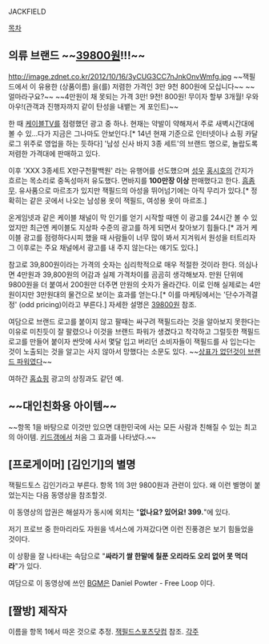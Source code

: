 JACKFIELD

[[목차]]
== 의류 브랜드 ~~[[39800원]]!!!~~ ==
http://image.zdnet.co.kr/2012/10/16/3yCUG3CC7nJnkOnvWmfg.jpg
~~잭필드에서 이 유용한 (상품이름) 을(를) 저렴한 가격인 3만 9천 800원에 모십니다~~
~~얼마라구요?~~
~~4만원이 채 못되는 가격 3만! 9천! 800원! 무이자 할부 3개월! 우와아우!(관객과 진행자까지 같이 탄성을 내뱉는 게 포인트)~~

한 때 [[케이블TV]]를 점령했던 광고 중 하나. 현재는 약발이 약해져서 주로 새벽시간대에 볼 수 있…다가 지금은 그나마도 안보인다.[* 14년 현재 기준으로 인터넷이나 쇼핑 카달로그 위주로 영업을 하는 듯하다] '남성 신사 바지 3종 세트'의 브랜드 명으로, 놀랍도록 저렴한 가격대에 판매하고 있다.

이후 'XXX 3종세트 X만구천팔백원' 라는 유행어를 선도했으며 [[성우]] [[홍시호]]의 간지가 흐르는 목소리로 중독성마저 유도했다. 면바지를 '''100만장 이상''' 판매했다고 한다. [[흠좀무]]. 유사품으로 마르조가 있지만 잭필드의 아성을 뛰어넘기에는 아직 무리가 있다.[* 정확히는 같은 곳에서 나오는 남성용 옷이 잭필드, 여성용 옷이 마르조.]

온게임넷과 같은 케이블 채널이 막 인기를 얻기 시작할 때엔 이 광고를 24시간 볼 수 있었지만 최근엔 케이블도 지상파 수준의 광고를 하게 되면서 찾아보기 힘들다.[* 과거 케이블 광고를 점령하다시피 했을 때 사람들이 너무 많이 봐서 지겨워서 원성을 터트리자 그 이후로는 주요 채널에서 광고를 내 주지 않는다는 얘기도 있다.]

참고로 39,800원이라는 가격의 숫자는 심리학적으로 매우 적절한 것이라 한다. 의심나면 4만원과 39,800원의 어감과 실제 가격차이를 곰곰히 생각해보자. 만원 단위에 9800원을 더 붙여서 200원만 더주면 만원의 숫자가 올라간다. 이로 인해 실제로는 4만원이지만 3만원대의 물건으로 보이는 효과를 얻는다.[* 이를 마케팅에서는 '단수가격결정' (odd pricing)이라고 부른다.] 자세한 설명은 [[39800원]] 참조.

여담으로 브랜드 로고를 붙이지 않고 팔때는 싸구려 잭필드라는 것을 알아보지 못한다는 이유로 미친듯이 잘 팔렸으나 이것을 브랜드 파워가 생겼다고 착각하고 그럴듯한 잭필드 로고를 만들어 붙이자 싼맛에 사서 몇달 입고 버리던 소비자들이 잭필드를 사 입는다는 것이 노출되는 것을 알고는 사지 않아서 망했다는 소문도 있다. ~~[[유니클로|상표가 없던것이 브랜드 파워였다]]~~

여하간 [[홈쇼핑]] 광고의 상징과도 같던 예.
== ~~대인친화용 아이템~~ ==
~~항목 1을 바탕으로 이것만 있으면 대한민국에 사는 모든 사람과 친해질 수 있는 최고의 아이템. [[키드갱]]에서 처음 그 효과를 나타냈다.~~
== [프로게이머] [김인기]의 별명 ==
잭필드토스 김인기라고 부른다. 항목 1의 3만 9800원과 관련이 있다. 왜 이런 별명이 붙었는지는 다음 동영상을 참조할것.

{{{#!HTML
<iframe title='잭필드토스 김인기' width='500px' height='375px' src='http://videofarm.daum.net/controller/video/viewer/Video.html?vid=a2ggID1fQGo$&play_loc=undefined&c_bitrateSelectBox_visible=false' frameborder='0' scrolling='no' ></iframe>
}}}
이 동영상의 압권은 해설자가 동시에 외치는 "'''없나요? 있어요! 399.'''"에 있다.

저기 프로브 중 한마리라도 자원을 넥서스에 가져갔다면 이런 진풍경은 보기 힘들었을 것이다.

이 상황을 잘 나타내는 속담으로 "'''싸라기 쌀 한말에 칠푼 오리라도 오리 없어 못 먹더라'''"가 있다.

여담으로 이 동영상에 쓰인 [[BGM]]은 Daniel Powter - Free Loop 이다.
== [짤방] 제작자 ==
이름을 항목 1에서 따온 것으로 추정. [[잭필드스포츠닷컴]] 참조.
[[각주]]
